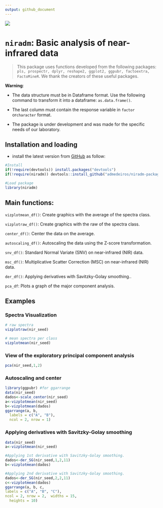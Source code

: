 ```yaml
---
output: github_document
---
```

![](https://raw.githubusercontent.com/admedeiros/niradm-package/master/logo/logo-02.png)

# `niradm`: Basic analysis of near-infrared data


> This package uses functions developed from the following packages: `pls, prospectr, dplyr, reshape2, ggplot2, ggpubr, factoextra,  FactoMineR`. We thank the creators of these useful packages.

**Warning**:

* The data structure must be in Dataframe format. Use the following command to transform it into a dataframe: `as.data.frame()`.

* The last column must contain the response variable in `factor` or` character` format.

* The package is under development and was made for the specific needs of our laboratory.
  

## Installation and loading
- install the latest version from [GitHub](https://github.com/admedeiros/niradm-package) as follow:
```r
#Install
if(!require(devtools)) install.packages("devtools")
if(!require(niradm)) devtools::install_github("admedeiros/niradm-package")

#Load package
library(niradm)
```
## Main functions:
`vizplotmean_df()`: Create graphics with the average of the spectra class.

`vizplotraw_df()`: Create graphics with the raw of the spectra class.

`center_df()`: Center the data on the average.

`autoscaling_df()`: Autoscaling the data using the Z-score transformation.

`snv_df()`: Standard Normal Variate (SNV) on near-infrared (NIR) data.

`msc_df()`: Multiplicative Scatter Correction (MSC) on near-infrared (NIR) data.

`der_df()`: Applying derivatives with Savitzky-Golay smoothing..

`pca_df`: Plots a graph of the major component analysis.


## Examples
### Spectra Visualization
```r
# raw spectra
vizplotraw(nir_seed)
```

```r
# mean spectra per class
vizplotmean(nir_seed)
```

### View of the exploratory principal component analysis
```r
pca(nir_seed,1,2)
```

### Autoscaling and center
```r
library(ggpubr) #for ggarrange
data(nir_seed)
dados<-scale_center(nir_seed)
a<-vizplotmean(nir_seed)
b<-vizplotmean(dados)
ggarrange(a, b,
  labels = c("A", "B"),
  ncol = 2, nrow = 1)
```

### Applying derivatives with Savitzky-Golay smoothing
```r
data(nir_seed)
a<-vizplotmean(nir_seed)

#Applying 1st derivative with Savitzky-Golay smoothing.
dados<-der_SG(nir_seed,1,2,11)
b<-vizplotmean(dados)

#Applying 2nd derivative with Savitzky-Golay smoothing.
dados<-der_SG(nir_seed,2,2,11)
c<-vizplotmean(dados)
ggarrange(a, b, c, 
labels = c("A", "B", "C"),
ncol = 2, nrow = 2,  widths = 15,
  heights = 10)
```


